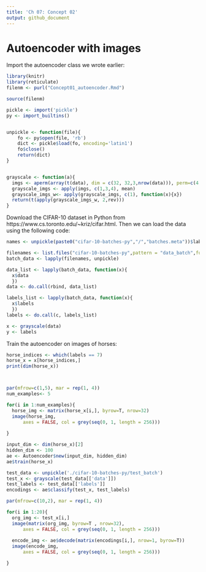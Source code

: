 ```yaml
---
title: 'Ch 07: Concept 02'
output: github_document
---
```



# Autoencoder with images

Import the autoencoder class we wrote earlier:

```r
library(knitr)
library(reticulate)
filenm <- purl("Concept01_autoencoder.Rmd")

source(filenm)
```



```r
pickle <- import('pickle')
py <- import_builtins()


unpickle <- function(file){
    fo <- py$open(file, 'rb')
    dict <- pickle$load(fo, encoding='latin1')
    fo$close()
    return(dict)
}


grayscale <- function(a){
  imgs <- aperm(array(t(data), dim = c(32, 32,3,nrow(data))), perm=c(4,3,2,1))
  grayscale_imgs <- apply(imgs, c(1,3,4), mean)
  grayscale_imgs_w<- apply(grayscale_imgs, c(1), function(x){x})
  return(t(apply(grayscale_imgs_w, 2,rev)))
}

```



Download the CIFAR-10 dataset in Python from https://www.cs.toronto.edu/~kriz/cifar.html. Then we can load the data using the following code:


```r

names <- unpickle(paste0("cifar-10-batches-py","/","batches.meta"))$label_names

filenames <- list.files("cifar-10-batches-py",pattern = "data_batch",full.names = T)
batch_data <- lapply(filenames, unpickle)

data_list <- lapply(batch_data, function(x){
  x$data
  })
data <- do.call(rbind, data_list)

labels_list <- lapply(batch_data, function(x){
  x$labels
  })
labels <- do.call(c, labels_list)

x <- grayscale(data)
y <- labels

```


Train the autoencoder on images of horses:


```r

horse_indices <- which(labels == 7)
horse_x = x[horse_indices,]
print(dim(horse_x)) 



par(mfrow=c(1,5), mar = rep(1, 4))
num_examples<- 5

for(i in 1:num_examples){
  horse_img <- matrix(horse_x[i,], byrow=T, nrow=32)
  image(horse_img, 
      axes = FALSE, col = grey(seq(0, 1, length = 256)))
  
}


```



```r
input_dim <- dim(horse_x)[2]
hidden_dim <- 100
ae <- Autoencoder$new(input_dim, hidden_dim)
ae$train(horse_x)
```



```r
test_data <- unpickle('./cifar-10-batches-py/test_batch')
test_x <- grayscale(test_data[['data']])
test_labels <- test_data[['labels']]
encodings <- ae$classify(test_x, test_labels)
```



```r
par(mfrow=c(10,2), mar = rep(1, 4))

for(i in 1:20){
  org_img <- test_x[i,]
  image(matrix(org_img, byrow=T , nrow=32), 
      axes = FALSE, col = grey(seq(0, 1, length = 256)))
  
  encode_img <- ae$decode(matrix(encodings[i,], nrow=1, byrow=T))
  image(encode_img, 
      axes = FALSE, col = grey(seq(0, 1, length = 256)))

}

```

